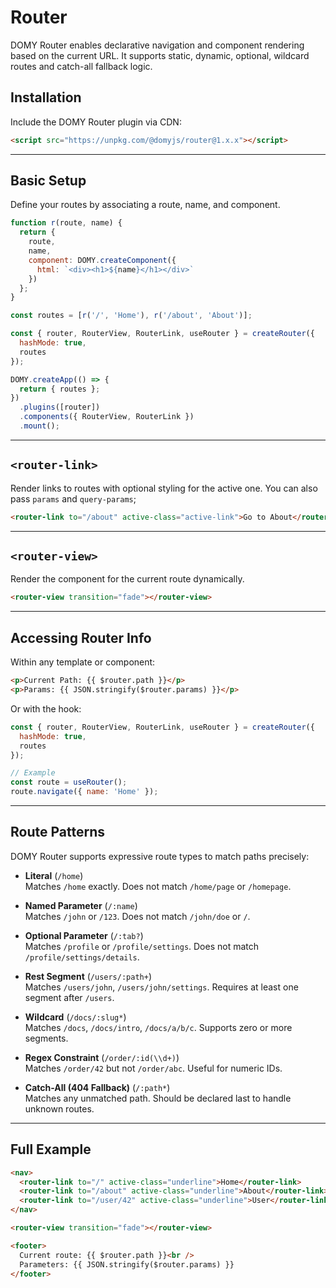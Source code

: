 
# Router

DOMY Router enables declarative navigation and component rendering based on the current URL. It supports static, dynamic, optional, wildcard routes and catch-all fallback logic.

## Installation

Include the DOMY Router plugin via CDN:

```html
<script src="https://unpkg.com/@domyjs/router@1.x.x"></script>
```

---

## Basic Setup

Define your routes by associating a route, name, and component.

```js
function r(route, name) {
  return {
    route,
    name,
    component: DOMY.createComponent({
      html: `<div><h1>${name}</h1></div>`
    })
  };
}

const routes = [r('/', 'Home'), r('/about', 'About')];

const { router, RouterView, RouterLink, useRouter } = createRouter({
  hashMode: true,
  routes
});

DOMY.createApp(() => {
  return { routes };
})
  .plugins([router])
  .components({ RouterView, RouterLink })
  .mount();
```

---

## `<router-link>`

Render links to routes with optional styling for the active one. You can also pass `params` and `query-params`;

```html
<router-link to="/about" active-class="active-link">Go to About</router-link>
```

---

## `<router-view>`

Render the component for the current route dynamically.

```html
<router-view transition="fade"></router-view>
```

---

## Accessing Router Info

Within any template or component:

```html
<p>Current Path: {{ $router.path }}</p>
<p>Params: {{ JSON.stringify($router.params) }}</p>
```

Or with the hook:

```js
const { router, RouterView, RouterLink, useRouter } = createRouter({
  hashMode: true,
  routes
});

// Example
const route = useRouter();
route.navigate({ name: 'Home' });
```

---

## Route Patterns

DOMY Router supports expressive route types to match paths precisely:

- **Literal** (`/home`)  
  Matches `/home` exactly. Does not match `/home/page` or `/homepage`.

- **Named Parameter** (`/:name`)  
  Matches `/john` or `/123`. Does not match `/john/doe` or `/`.

- **Optional Parameter** (`/:tab?`)  
  Matches `/profile` or `/profile/settings`. Does not match `/profile/settings/details`.

- **Rest Segment** (`/users/:path+`)  
  Matches `/users/john`, `/users/john/settings`. Requires at least one segment after `/users`.

- **Wildcard** (`/docs/:slug*`)  
  Matches `/docs`, `/docs/intro`, `/docs/a/b/c`. Supports zero or more segments.

- **Regex Constraint** (`/order/:id(\\d+)`)  
  Matches `/order/42` but not `/order/abc`. Useful for numeric IDs.

- **Catch-All (404 Fallback)** (`/:path*`)  
  Matches any unmatched path. Should be declared last to handle unknown routes.

---

## Full Example

```html
<nav>
  <router-link to="/" active-class="underline">Home</router-link>
  <router-link to="/about" active-class="underline">About</router-link>
  <router-link to="/user/42" active-class="underline">User</router-link>
</nav>

<router-view transition="fade"></router-view>

<footer>
  Current route: {{ $router.path }}<br />
  Parameters: {{ JSON.stringify($router.params) }}
</footer>
```

<RouterExample />
